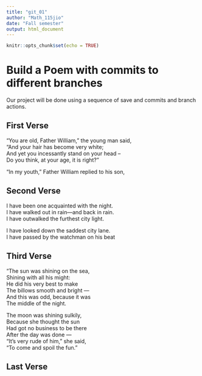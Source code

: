 ---
title: "git_01"
author: "Math_115jio"
date: "Fall semester"
output: html_document
---

```{r setup, include=FALSE}
knitr::opts_chunk$set(echo = TRUE)
```
# Build a Poem with commits to different branches
Our project will be done using a sequence of save and commits and branch actions.
<!-- Do not modify or change any text in "!--" bracketed areas such as this --- these are instructions to
you, if you change any of this the git program will notice it and compromise your git merging strategy !-->

## First Verse 
<!--Put the first five lines of a poem by Lewis Carrol in this section!-->
“You are old, Father William,” the young man said,    
“And your hair has become very white;    
And yet you incessantly stand on your head –    
Do you think, at your age, it is right?”    

“In my youth,” Father William replied to his son,    

## Second Verse
<!--Put the first five lines of a poem by Robert Frost here!-->
I have been one acquainted with the night.    
I have walked out in rain—and back in rain.   
I have outwalked the furthest city light.    

I have looked down the saddest city lane.    
I have passed by the watchman on his beat   
  
## Third Verse
<!--Put the first two verses of The Walrus and the Carpenter here!-->
"The sun was shining on the sea,    
      Shining with all his might:    
He did his very best to make    
      The billows smooth and bright —   
And this was odd, because it was    
      The middle of the night.    

The moon was shining sulkily,    
      Because she thought the sun    
Had got no business to be there    
      After the day was done —    
"It's very rude of him," she said,    
      "To come and spoil the fun."    
   
## Last Verse
<!--Put a short poem of your choice 8-20 lines,here!-->
